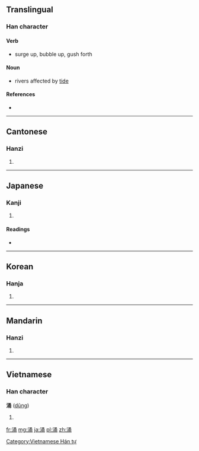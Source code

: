 {{also|湧}}
==Translingual==

===Han character===
{{Han char|rn=85|rad=水|as=07|sn=10|four=3712<sub>7</sub>|canj=水弓戈月 (ENIB)}}

====Verb====
* surge up, bubble up, gush forth

====Noun====
* rivers affected by [[tide]]

====References====
* {{Han ref|kx=0626.190|dkj=17534|dj=1028.050|hdz=31636.080|uh=6D8C|ud=28044|bh=AF46|bd=44870}}

----

==Cantonese==

===Hanzi===
{{yue-hanzi|jyut=|y=chung1}}

# {{defn|lang=yue|sort=水07}}

----

==Japanese==

===Kanji===
{{ja-kanji|grade=|rs=水07}}

# {{defn|lang=ja|sort=水07}}

====Readings====
* {{ja-readings|on=[[ゆう]] (yū), [[よう]] (yō)|kun=[[わく]] (waku)}}

----

==Korean==

===Hanja===
{{ko-hanja|hangeul=용|eumhun=|rv=yong|mr=yong|y=yong}}

# {{defn|lang=ko|sort=水07}}

----

==Mandarin==

===Hanzi===
{{cmn-hanzi|pin=[[yǒng]] ([[yong3]])|wg=yung<sup>3</sup>}}

# {{defn|lang=cmn|sort=水07}}

----

==Vietnamese==

===Han character===
'''涌''' ([[dũng]])

# {{defn|lang=vi}}

[[Category:Vietnamese Hán tự]]

[[fr:涌]]
[[mg:涌]]
[[ja:涌]]
[[pl:涌]]
[[zh:涌]]